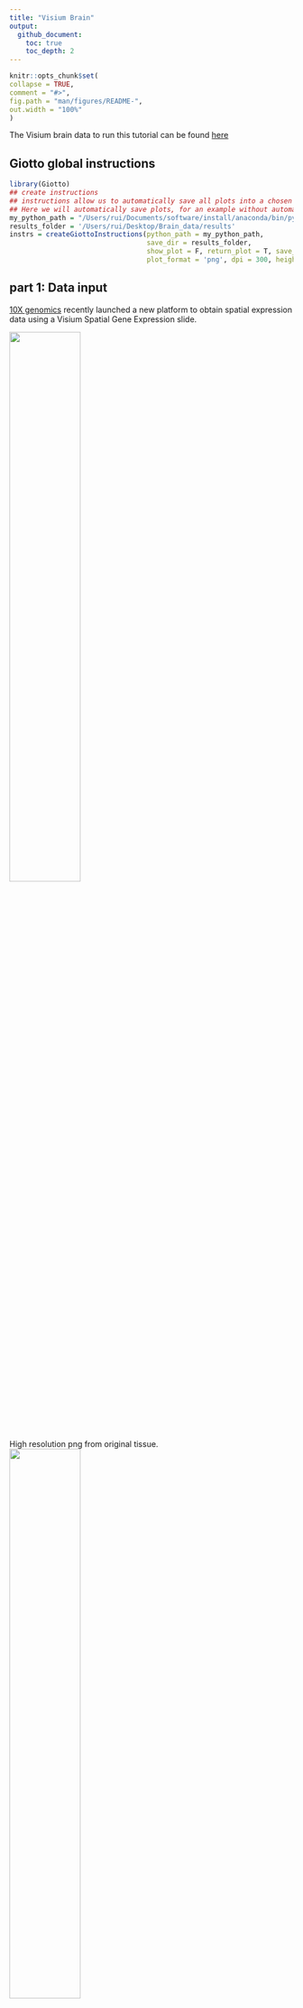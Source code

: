 ```yaml
---
title: "Visium Brain"
output:
  github_document:
    toc: true
    toc_depth: 2
---
```

  
  <!-- mouse_cortex_1_simple.md is generated from mouse_cortex_1_simple.Rmd Please edit that file -->
  
  ```r
knitr::opts_chunk$set(
  collapse = TRUE,
  comment = "#>",
  fig.path = "man/figures/README-",
  out.width = "100%"
)
```

The Visium brain data to run this tutorial can be found [here](https://support.10xgenomics.com/spatial-gene-expression/datasets/1.0.0/V1_Mouse_brain)

## Giotto global instructions
```r
library(Giotto)
## create instructions
## instructions allow us to automatically save all plots into a chosen results folder
## Here we will automatically save plots, for an example without automatic saving see the visium brain dataset
my_python_path = "/Users/rui/Documents/software/install/anaconda/bin/python"
results_folder = '/Users/rui/Desktop/Brain_data/results'
instrs = createGiottoInstructions(python_path = my_python_path,
                                  save_dir = results_folder,
                                  show_plot = F, return_plot = T, save_plot = T,
                                  plot_format = 'png', dpi = 300, height = 9, width = 9)
```

## part 1: Data input

[10X genomics](https://www.10xgenomics.com/spatial-transcriptomics/) recently launched a new platform to obtain spatial expression data using a Visium Spatial Gene Expression slide.

![](../inst/images/general_figs/visium_technology.png){ width=50% } 


High resolution png from original tissue.  
![](../inst/images/mouse_Visium_brain/mouse_brain_highres.png){ width=50% } 



## part 2: Create Giotto object & process data

```r
## directly from visium folder
data_path = '/Users/rui/Desktop/Brain_data'
visium_brain = createGiottoVisiumObject(visium_dir = data_path, expr_data = 'raw',
                                         png_name = 'tissue_lowres_image.png', gene_column_index = 2, instructions = instrs)
## update and align background image
# problem: image is not perfectly aligned
spatPlot(gobject = visium_brain, cell_color = 'in_tissue', show_image = T, point_alpha = 0.7,
         save_param = list(save_name = '2_a_spatplot_image'))
```

![](../inst/images/mouse_Visium_brain/vignette_200601/2_a_spatplot_image.png){ width=50% } 

```r
# check name
showGiottoImageNames(visium_brain) # "image" is the default name
# adjust parameters to align image (iterative approach)
visium_brain = updateGiottoImage(visium_brain, image_name = 'image',
                                  xmax_adj = 1300, xmin_adj = 1200,
                                  ymax_adj = 1100, ymin_adj = 1000)
# now it's aligned
spatPlot(gobject = visium_brain, cell_color = 'in_tissue', show_image = T, point_alpha = 0.7,
         save_param = list(save_name = '2_b_spatplot_image_adjusted'))
```

![](../inst/images/mouse_Visium_brain/vignette_200601/2_b_spatplot_image_adjusted.png){ width=50% } 


```r
## check metadata
pDataDT(visium_brain)
## compare in tissue with provided jpg
spatPlot(gobject = visium_brain, cell_color = 'in_tissue', point_size = 2,
         cell_color_code = c('0' = 'lightgrey', '1' = 'blue'),
         save_param = list(save_name = '2_c_in_tissue'))
```

![](../inst/images/mouse_Visium_brain/vignette_200601/2_c_in_tissue.png){ width=50% }


```r
## subset on spots that were covered by tissue
metadata = pDataDT(visium_brain)
in_tissue_barcodes = metadata[in_tissue == 1]$cell_ID
visium_brain = subsetGiotto(visium_brain, cell_ids = in_tissue_barcodes)
## filter
visium_brain <- filterGiotto(gobject = visium_brain,
                              expression_threshold = 1,
                              gene_det_in_min_cells = 50,
                              min_det_genes_per_cell = 1000,
                              expression_values = c('raw'),
                              verbose = T)
## normalize
visium_brain <- normalizeGiotto(gobject = visium_brain, scalefactor = 6000, verbose = T)
## add gene & cell statistics
visium_brain <- addStatistics(gobject = visium_brain)
## visualize
spatPlot2D(gobject = visium_brain, show_image = T, point_alpha = 0.7,
           save_param = list(save_name = '2_d_spatial_locations'))
```

![](../inst/images/mouse_Visium_brain/vignette_200601/2_d_spatial_locations.png){ width=50% } 

```r
spatPlot2D(gobject = visium_brain, show_image = T, point_alpha = 0.7,
           cell_color = 'nr_genes', color_as_factor = F,
           save_param = list(save_name = '2_e_nr_genes'))
```


![](../inst/images/mouse_Visium_brain/vignette_200601/2_e_nr_genes.png){ width=50% } 



## part 3: dimension reduction

```r
## highly variable genes (HVG)
visium_brain <- calculateHVG(gobject = visium_brain,
                              save_param = list(save_name = '3_a_HVGplot'))
```

![](../inst/images/mouse_Visium_brain/vignette_200601/3_a_HVGplot.png){ width=50% } 

```r
## run PCA on expression values (default)
visium_brain <- runPCA(gobject = visium_brain)
screePlot(visium_brain, ncp = 30, save_param = list(save_name = '3_b_screeplot'))
```

![](../inst/images/mouse_Visium_brain/vignette_200601/3_b_screeplot.png){ width=50% } 

```r
plotPCA(gobject = visium_brain,
        save_param = list(save_name = '3_c_PCA_reduction'))
```

![](../inst/images/mouse_Visium_brain/vignette_200601/3_c_PCA_reduction.png){ width=50% } 

```r
## run UMAP and tSNE on PCA space (default)
visium_brain <- runUMAP(visium_brain, dimensions_to_use = 1:10)
plotUMAP(gobject = visium_brain,
         save_param = list(save_name = '3_d_UMAP_reduction'))
```

![](../inst/images/mouse_Visium_brain/vignette_200601/3_d_UMAP_reduction.png){ width=50% } 

```r
visium_brain <- runtSNE(visium_brain, dimensions_to_use = 1:10)
plotTSNE(gobject = visium_brain,
         save_param = list(save_name = '3_e_tSNE_reduction'))
```

![](../inst/images/mouse_Visium_brain/vignette_200601/3_e_tSNE_reduction.png){ width=50% } 



## part 4:  cluster

```r
## sNN network (default)
visium_brain <- createNearestNetwork(gobject = visium_brain, dimensions_to_use = 1:10, k = 15)
## Leiden clustering
visium_brain <- doLeidenCluster(gobject = visium_brain, resolution = 0.4, n_iterations = 1000)
plotUMAP(gobject = visium_brain,
         cell_color = 'leiden_clus', show_NN_network = T, point_size = 2.5,
         save_param = list(save_name = '4_a_UMAP_leiden'))
```

![](../inst/images/mouse_Visium_brain/vignette_200601/4_a_UMAP_leiden.png){ width=50% } 

## part 5: co-visualize

```r
# expression and spatial
spatDimPlot(gobject = visium_brain, cell_color = 'leiden_clus',
            dim_point_size = 2, spat_point_size = 2.5,
            save_param = list(save_name = '5_a_covis_leiden'))
```

![](../inst/images/mouse_Visium_brain/vignette_200601/5_a_covis_leiden.png){ width=50% } 

```r
spatDimPlot(gobject = visium_brain, cell_color = 'nr_genes', color_as_factor = F,
            dim_point_size = 2, spat_point_size = 2.5,
            save_param = list(save_name = '5_b_nr_genes'))
```


![](../inst/images/mouse_Visium_brain/vignette_200601/5_b_nr_genes.png){ width=50% } 



## part 6: cell type marker gene detection

#### gini
```r
gini_markers_subclusters = findMarkers_one_vs_all(gobject = visium_brain,
                                                  method = 'gini',
                                                  expression_values = 'normalized',
                                                  cluster_column = 'leiden_clus',
                                                  min_genes = 20,
                                                  min_expr_gini_score = 0.5,
                                                  min_det_gini_score = 0.5)
topgenes_gini = gini_markers_subclusters[, head(.SD, 2), by = 'cluster']$genes
# violinplot
violinPlot(visium_brain, genes = unique(topgenes_gini), cluster_column = 'leiden_clus',
           strip_text = 8, strip_position = 'right',
           save_param = c(save_name = '6_a_violinplot_gini', base_width = 5, base_height = 10))
```

![](../inst/images/mouse_Visium_brain/vignette_200601/6_a_violinplot_gini.png){ width=50% } 

```r
# cluster heatmap
plotMetaDataHeatmap(visium_brain, selected_genes = topgenes_gini,
                    metadata_cols = c('leiden_clus'), 
                    x_text_size = 10, y_text_size = 10,
                    save_param = c(save_name = '6_b_metaheatmap_gini'))
```

![](../inst/images/mouse_Visium_brain/vignette_200601/6_b_metaheatmap_gini.png){ width=50% } 

```r
# umap plots
dimGenePlot2D(visium_brain, expression_values = 'scaled',
              genes = gini_markers_subclusters[, head(.SD, 1), by = 'cluster']$genes,
              cow_n_col = 3, point_size = 1,
              save_param = c(save_name = '6_c_gini_umap', base_width = 8, base_height = 5))
```

![](../inst/images/mouse_Visium_brain/vignette_200601/6_c_gini_umap.png){ width=50% } 



#### scran

```r
scran_markers_subclusters = findMarkers_one_vs_all(gobject = visium_brain,
                                                   method = 'scran',
                                                   expression_values = 'normalized',
                                                   cluster_column = 'leiden_clus')
topgenes_scran = scran_markers_subclusters[, head(.SD, 2), by = 'cluster']$genes
# violinplot
violinPlot(visium_brain, genes = unique(topgenes_scran), cluster_column = 'leiden_clus',
           strip_text = 10, strip_position = 'right',
           save_param = c(save_name = '6_d_violinplot_scran', base_width = 5))
```

![](../inst/images/mouse_Visium_brain/vignette_200601/6_d_violinplot_scran.png){ width=50% } 

```r
# cluster heatmap
plotMetaDataHeatmap(visium_brain, selected_genes = topgenes_scran,
                    metadata_cols = c('leiden_clus'),
                    save_param = c(save_name = '6_e_metaheatmap_scran'))
```

![](../inst/images/mouse_Visium_brain/vignette_200601/6_e_metaheatmap_scran.png){ width=50% } 

```r
# umap plots
dimGenePlot(visium_brain, expression_values = 'scaled',
            genes = scran_markers_subclusters[, head(.SD, 1), by = 'cluster']$genes,
            cow_n_col = 3, point_size = 1,
            save_param = c(save_name = '6_f_scran_umap', base_width = 8, base_height = 5))
```

![](../inst/images/mouse_Visium_brain/vignette_200601/6_f_scran_umap.png){ width=50% } 


## part 7: cell-type annotation

```r
###########enrichment analysis
sig_matrix<-read.table(file="/Users/rui/Desktop/Brain_data/sig_matrix.txt",sep="\t",header = T,row.names = 1)
visium_brain = createSpatialEnrich(visium_brain, sign_matrix = sig_matrix, enrich_method = 'PAGE',p_value = F) #default = 'PAGE'
cell_types = colnames(sig_matrix)
plotMetaDataCellsHeatmap(gobject = visium_brain,
                         metadata_cols = 'leiden_clus',
                         value_cols = cell_types,
                         spat_enr_names = 'PAGE',x_text_size = 8, y_text_size = 8,
                         save_param = c(save_name = '7_enrich_heatmap'))
cell_types_subset = colnames(sig_matrix)[1:10]
spatCellPlot(gobject = visium_brain, spat_enr_names = 'PAGE',
             cell_annotation_values = cell_types_subset,
             cow_n_col = 4,coord_fix_ratio = NULL, point_size = 0.75,
             save_param = c(save_name = '7_celltype_1_10'))
cell_types_subset = colnames(sig_matrix)[11:20]
spatCellPlot(gobject = visium_brain, spat_enr_names = 'PAGE',
             cell_annotation_values = cell_types_subset,
             cow_n_col = 4,coord_fix_ratio = NULL, point_size = 0.75,
             save_param = c(save_name = '7_celltype_11_20'))

## spatial and dimension reduction visualization with
spatDimCellPlot(gobject = visium_brain, spat_enr_names = 'PAGE',
                cell_annotation_values = c('Cortex_hippocampus', 'Granule_neurons', 'di_mesencephalon_1', 'Oligo_dendrocyte','Vascular'),
                cow_n_col = 1, spat_point_size = 1, plot_alignment = 'horizontal',
                save_param = c(save_name = '7_selected_ct'))

## visualize individual spatial enrichments
spatDimPlot(gobject = visium_brain,
            spat_enr_names = 'PAGE',
            cell_color = 'Cortex_hippocampus', color_as_factor = F,
            spat_show_legend = T, dim_show_legend = T,
            gradient_midpoint = 0,
            dim_point_size = 1.5, spat_point_size = 1.5,
            save_param = c(save_name = '7_Cortex_hippocampus'))
spatDimPlot(gobject = visium_brain,
            spat_enr_names = 'PAGE',
            cell_color = 'Granule_neurons', color_as_factor = F,
            spat_show_legend = T, dim_show_legend = T,
            gradient_midpoint = 0, 
            dim_point_size = 1.5, spat_point_size = 1.5,
            save_param = c(save_name = '7_Granule_neurons'))
```



## part 8: spatial grid ####

```r
visium_brain <- createSpatialGrid(gobject = visium_brain,
                                   sdimx_stepsize = 400,
                                   sdimy_stepsize = 400,
                                   minimum_padding = 0)
spatPlot(visium_brain, cell_color = 'leiden_clus', show_grid = T,
         grid_color = 'red', spatial_grid_name = 'spatial_grid', 
         save_param = c(save_name = '8_grid'))
```

![](../inst/images/mouse_Visium_brain/vignette_200601/8_grid.png){ width=50% } 


## part 9: spatial network ####

```r
## delaunay network: stats + creation
plotStatDelaunayNetwork(gobject = visium_brain, maximum_distance = 400, 
                        save_param = c(save_name = '9_a_delaunay_network'))
```

![](../inst/images/mouse_Visium_brain/vignette_200601/9_a_delaunay_network.png){ width=50% } 

```r
visium_brain = createSpatialNetwork(gobject = visium_brain, minimum_k = 0)
showNetworks(visium_brain)
spatPlot(gobject = visium_brain, show_network = T,
         network_color = 'blue', spatial_network_name = 'Delaunay_network',
         save_param = c(save_name = '9_b_delaunay_network'))
```

![](../inst/images/mouse_Visium_brain/vignette_200601/9_b_delaunay_network.png){ width=50% } 

## part 10: spatial genes ####

### Spatial genes

```r
## kmeans binarization
kmtest = binSpect(visium_brain)
spatGenePlot(visium_brain, expression_values = 'scaled',
             genes = kmtest$genes[1:6], cow_n_col = 2, point_size = 1.5,
             save_param = c(save_name = '10_a_spatial_genes_km'))
```

![](../inst/images/mouse_Visium_brain/vignette_200601/10_a_spatial_genes_km.png){ width=50% } 

```r
## rank binarization
ranktest = binSpect(visium_brain, bin_method = 'rank')
spatGenePlot(visium_brain, expression_values = 'scaled',
             genes = ranktest$genes[1:6], cow_n_col = 2, point_size = 1.5,
             save_param = c(save_name = '10_b_spatial_genes_rank'))
```

![](../inst/images/mouse_Visium_brain/vignette_200601/10_b_spatial_genes_rank.png){ width=50% } 

```r
## distance
spatial_genes = silhouetteRank(gobject = visium_brain,
                               expression_values = 'scaled',
                               rbp_p=0.95, examine_top=0.3)
spatGenePlot(visium_brain, expression_values = 'scaled',
             genes = spatial_genes$genes[1:6], cow_n_col = 2, point_size = 1.5,
             save_param = c(save_name = '10_c_spatial_genes'))
```

![](../inst/images/mouse_Visium_brain/vignette_200601/10_c_spatial_genes.png){ width=50% } 



### Spatial co-expression patterns


```r
## spatially correlated genes ##
ext_spatial_genes = kmtest[1:500]$genes
# 1. calculate gene spatial correlation and single-cell correlation 
# create spatial correlation object
spat_cor_netw_DT = detectSpatialCorGenes(visium_brain, 
                                         method = 'network', 
                                         spatial_network_name = 'Delaunay_network',
                                         subset_genes = ext_spatial_genes)
# 2. identify most similar spatially correlated genes for one gene
Camk2n1_top10_genes = showSpatialCorGenes(spat_cor_netw_DT, genes = 'Camk2n1', show_top_genes = 10)
spatGenePlot(visium_brain, expression_values = 'scaled',
             genes = c('Camk2n1', 'Mef2c', 'Stx1a', 'Zfp365'), point_size = 3,
             save_param = c(save_name = '10_d_Camk2n1_correlated_genes'))
```

![](../inst/images/mouse_Visium_brain/vignette_200601/10_d_Camk2n1_correlated_genes.png){ width=50% } 

```r
# 3. cluster correlated genes & visualize
spat_cor_netw_DT = clusterSpatialCorGenes(spat_cor_netw_DT, name = 'spat_netw_clus', k = 8)
heatmSpatialCorGenes(visium_brain, spatCorObject = spat_cor_netw_DT, use_clus_name = 'spat_netw_clus',
                     save_param = c(save_name = '10_e_heatmap_correlated_genes', save_format = 'pdf',
                                    base_height = 6, base_width = 8, units = 'cm'), 
                     heatmap_legend_param = list(title = NULL))
```

![](../inst/images/mouse_Visium_brain/vignette_200601/10_heatmap_correlated_genes.png){ width=50% } 

```r
# 4. rank spatial correlated clusters and show genes for selected clusters
netw_ranks = rankSpatialCorGroups(visium_brain, spatCorObject = spat_cor_netw_DT, use_clus_name = 'spat_netw_clus',
                                  save_param = c(save_name = '10_f_rank_correlated_groups',
                                                 base_height = 3, base_width = 5))
```

![](../inst/images/mouse_Visium_brain/vignette_200601/10_f_rank_correlated_groups.png){ width=50% } 

```r
top_netw_spat_cluster = showSpatialCorGenes(spat_cor_netw_DT, use_clus_name = 'spat_netw_clus',
                                            selected_clusters = 6, show_top_genes = 1)
# 5. create metagene enrichment score for clusters
cluster_genes_DT = showSpatialCorGenes(spat_cor_netw_DT, use_clus_name = 'spat_netw_clus', show_top_genes = 1)
cluster_genes = cluster_genes_DT$clus; names(cluster_genes) = cluster_genes_DT$gene_ID
visium_brain = createMetagenes(visium_brain, gene_clusters = cluster_genes, name = 'cluster_metagene')
spatCellPlot(visium_brain,
             spat_enr_names = 'cluster_metagene',
             cell_annotation_values = netw_ranks$clusters,
             point_size = 1.5, cow_n_col = 4, 
             save_param = c(save_name = '10_g_spat_enrichment_score_plots',
                            base_width = 13, base_height = 6))
```

![](../inst/images/mouse_Visium_brain/vignette_200601/10_g_spat_enrichment_score_plots.png){ width=50% } 

```r
# example for gene per cluster
top_netw_spat_cluster = showSpatialCorGenes(spat_cor_netw_DT, use_clus_name = 'spat_netw_clus',
                                            selected_clusters = 1:8, show_top_genes = 1)
first_genes = top_netw_spat_cluster[, head(.SD, 1), by = clus]$gene_ID
cluster_names = top_netw_spat_cluster[, head(.SD, 1), by = clus]$clus
names(first_genes) = cluster_names
first_genes = first_genes[as.character(netw_ranks$clusters)]
spatGenePlot(visium_brain, genes = first_genes, expression_values = 'scaled', cow_n_col = 4, midpoint = 0, point_size = 2,
             save_param = c(save_name = '10_h_spat_enrichment_score_plots_genes',
                            base_width = 11, base_height = 6))
```

![](../inst/images/mouse_Visium_brain/vignette_200601/10_h_spat_enrichment_score_plots_genes.png){ width=50% } 



## part 11: HMRF domains


```r
# HMRF requires a fully connected network!
visium_brain = createSpatialNetwork(gobject = visium_brain, minimum_k = 2, name = 'Delaunay_full')
# spatial genes
my_spatial_genes <- kmtest[1:100]$genes
# do HMRF with different betas
hmrf_folder = paste0(results_folder,'/','11_HMRF/')
if(!file.exists(hmrf_folder)) dir.create(hmrf_folder, recursive = T)
HMRF_spatial_genes = doHMRF(gobject = visium_brain, expression_values = 'scaled', 
                            spatial_network_name = 'Delaunay_full',
                            spatial_genes = my_spatial_genes,
                            k = 5,
                            betas = c(0, 1, 6), 
                            output_folder = paste0(hmrf_folder, '/', 'Spatial_genes/SG_topgenes_k5_scaled'))
## view results of HMRF
for(i in seq(0, 5, by = 1)) {
  viewHMRFresults2D(gobject = visium_brain,
                    HMRFoutput = HMRF_spatial_genes,
                    k = 5, betas_to_view = i,
                    point_size = 2)
}
```

```r
## alternative way to view HMRF results
#results = writeHMRFresults(gobject = ST_test,
#                           HMRFoutput = HMRF_spatial_genes,
#                           k = 5, betas_to_view = seq(0, 25, by = 5))
#ST_test = addCellMetadata(ST_test, new_metadata = results, by_column = T, column_cell_ID = 'cell_ID')
## add HMRF of interest to giotto object
visium_brain = addHMRF(gobject = visium_brain,
                        HMRFoutput = HMRF_spatial_genes,
                        k = 5, betas_to_add = c(0, 2),
                        hmrf_name = 'HMRF')
## visualize
spatPlot(gobject = visium_brain, cell_color = 'HMRF_k5_b.0', point_size = 5,
         save_param = c(save_name = '11_a_HMRF_k5_b.0'))
```


```r
spatPlot(gobject = visium_brain, cell_color = 'HMRF_k5_b.2', point_size = 5,
         save_param = c(save_name = '11_b_HMRF_k5_b.2'))
```




## Export and create Giotto Viewer 


```r
# check which annotations are available
combineMetadata(visium_brain, spat_enr_names = 'PAGE')
# select annotations, reductions and expression values to view in Giotto Viewer
viewer_folder = paste0(results_folder, '/', 'mouse_visium_brain_viewer')
exportGiottoViewer(gobject = visium_brain,
                   output_directory = viewer_folder,
                   spat_enr_names = 'PAGE', 
                   factor_annotations = c('in_tissue',
                                          'leiden_clus',
                                          'MRF_k5_b.2'),
                   numeric_annotations = c('nr_genes',
                                           'clus_25'),
                   dim_reductions = c('tsne', 'umap'),
                   dim_reduction_names = c('tsne', 'umap'),
                   expression_values = 'scaled',
                   expression_rounding = 2,
                   overwrite_dir = T)
```


